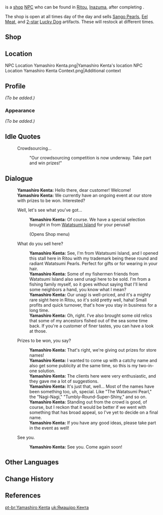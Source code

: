 {{Meta
<!-- Remove this template after adding the missing info -->
|missing_NPC_profile  = yes
}}
{{Character Infobox
|type             = Open-World NPC
|image            = NPC Yamashiro Kenta.png
|affiliation      = Watatsumi Island
|region           = Inazuma
|location         = Inazuma
|title            = Store Owner Taking Store Name Suggestions
|voiceEN          = [https://www.edwardamendoza.com/ Edward A. Mendoza]<ref name="Edward A Mendoza">Twitter: [https://twitter.com/serendipeddie/status/1514754124289556485 EN VA Self Announcement] ([https://web.archive.org/web/20220414235541/https://twitter.com/serendipeddie/status/1514754124289556485 Archived])</ref>
}}
{{Lang|'''Yamashiro Kenta'''|ja=山城健太|ja_rm=Yamashiro Kenta}} is a [[shop]] [[NPC]] who can be found in [[Ritou]], [[Inazuma]], after completing {{Quest|Transient Dreams}}.

The shop is open at all times day of the day and sells [[Sango Pearl]]s, [[Eel Meat]], and [[:Category:2-Star Artifacts|2-star]] [[Lucky Dog]] artifacts. These will restock at different times.

==Shop==
{{Shop/Header|vendor=Yamashiro Kenta|note=Refreshes|total=1}}
{{Shop|Sango Pearl|1000|5|note=3 Days|total=1}}
{{Shop|Eel Meat|240|10|note=Daily|total=1}}
{{Shop|Lucky Dog's Goblet|2000|1|note=Weekly|total=1}}
{{Shop|Lucky Dog's Eagle Feather|2000|1|note=Weekly|total=1}}
{{Shop|Lucky Dog's Silver Circlet|2000|1|note=Weekly|total=1}}
{{Shop|Lucky Dog's Clover|2000|1|note=Weekly|total=1}}
{{Shop|Lucky Dog's Hourglass|2000|1|note=Weekly|total=1}}
{{Shop/Footer|note=&#32;|total=17,400}}

==Location==
<gallery>
NPC Location Yamashiro Kenta.png|Yamashiro Kenta's location
NPC Location Yamashiro Kenta Context.png|Additional context
</gallery>

==Profile==
<!-- detailed story/lore information goes here -->
''(To be added.)''

===Appearance===
''(To be added.)''

==Idle Quotes==
{{Dialogue Start}}
: {{DIcon|Idle}} Crowdsourcing...
:: {{A|VO Yamashiro Kenta 01.ogg}} "Our crowdsourcing competition is now underway. Take part and win prizes!"
{{Dialogue End}}

==Dialogue==
{{Dialogue Start}}
:'''Yamashiro Kenta:''' Hello there, dear customer! Welcome!
:'''Yamashiro Kenta:''' We currently have an ongoing event at our store with prizes to be won. Interested?
:{{DIcon}} Well, let's see what you've got...
::'''Yamashiro Kenta:''' Of course. We have a special selection brought in from [[Watatsumi Island]] for your perusal!
::;(Opens Shop menu)
:{{DIcon}} What do you sell here?
::'''Yamashiro Kenta:''' See, I'm from Watatsumi Island, and I opened this stall here in Ritou with my trademark being these round and radiant Watatsumi Pearls. Perfect for gifts or for wearing in your hair.
::'''Yamashiro Kenta:''' Some of my fishermen friends from Watatsumi Island also send unagi here to be sold. I'm from a fishing family myself, so it goes without saying that I'll lend some neighbors a hand, you know what I mean?
::'''Yamashiro Kenta:''' Our unagi is well-priced, and it's a mighty rare sight here in Ritou, so it's sold pretty well, haha! Small profits and quick turnover, that's how you stay in business for a long time.
::'''Yamashiro Kenta:''' Oh, right. I've also brought some old relics that some of my ancestors fished out of the sea some time back. If you're a customer of finer tastes, you can have a look at those.
:{{DIcon}} Prizes to be won, you say?
::'''Yamashiro Kenta:''' That's right, we're giving out prizes for store names!
::'''Yamashiro Kenta:''' I wanted to come up with a catchy name and also get some publicity at the same time, so this is my two-in-one solution.
::'''Yamashiro Kenta:''' The clients here were very enthusiastic, and they gave me a lot of suggestions.
::'''Yamashiro Kenta:''' It's just that, well... Most of the names have been something too, uh, special. Like "The Watatsumi Pearl," the "Nagi-Nagi," "Tumbly-Round-Super-Shiny," and so on.
::'''Yamashiro Kenta:''' Standing out from the crowd is good, of course, but I reckon that it would be better if we went with something that has broad appeal, so I've yet to decide on a final name.
::'''Yamashiro Kenta:''' If you have any good ideas, please take part in the event as well!
:{{DIcon}} See you.
::'''Yamashiro Kenta:''' See you. Come again soon!
{{Dialogue End}}

==Other Languages==
{{Other Languages
|default_hidden = 1
|en      = Yamashiro Kenta
|zhs     = 山城健太
|zhs_rm  = Shānchéng Jiàntài
|zht     = 山城健太
|zht_rm  = Shānchéng Jiàntài
|ja      = 山城健太
|ja_rm   = Yamashiro Kenta
|ko      = //야마시로 켄타//
|es      = Yamashiro Kenta
|fr      = Yamashiro Kenta
|ru      = Ямасиро Кэнта
|th      = Yamashiro Kenta
|vi      = Yamashiro Kenta
|de      = Yamashiro Kenta
|id      = Yamashiro Kenta
|pt      = Yamashiro Kenta
|tr      = Yamashiro Kenta
|it      = Yamashiro Kenta
}}

==Change History==
{{Change History|2.6}}

==References==
{{Reflist}}

[[pt-br:Yamashiro Kenta]]
[[uk:Ямашіро Кента]]